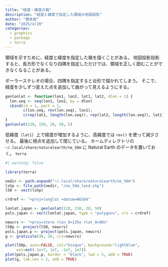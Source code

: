```yaml
---
title: "経度・緯度の箱"
description: "経度と緯度で指定した領域の地図投影"
author: "榎本剛"
date: "2025/4/20"
categories:
  - graphics
  - package
  - terra
---
```

領域を示すために、経度と緯度を指定した箱を描くことがある。
地図投影投影すると、長方形でなくなり四隅を指定しただけでは、領域を正しく囲むことができなくなることがある。

ポーラーステレオの場合、四隅を指定すると台形で描かれてしまう。
そこで、経度を少しずつ変えた点を追加して曲がって見えるようにする。

```r
genlonlat <- function(lon1, lon2, lat1, lat2, dlon = 1) {
  lon.seq <- seq(lon1, lon2, by = dlon)
  cbind(id = 1, part = 1,                                                         
        c(lon.seq, rev(lon.seq), lon1),
        c(rep(lat1, length(lon.seq)), rep(lat2, length(lon.seq)), lat1))
}
genlonlat(120, 150, 20, 50, 5)
```

低緯度（`lat1`）上で経度が増加するように、高緯度では `rev()` を使って減少させる。
最後に視点を追加して閉じている。
ホームディレクトリの`~/.local/share/naturalearth/ne_50m` に Natural Earth のデータを置いておく。
`terra`

```r
#| warning: false

library(terra)

nedir <- path.expand("~/.local/share/naturalearth/ne_50m")
lshp <- file.path(nedir, "/ne_50m_land.shp")
l50 <- vect(lshp)

crdref <- "+proj=longlat +datum=WGS84"

lonlat.japan <- genlonlat(120, 150, 20, 50)
pols.japan <- vect(lonlat.japan, type = "polygons", crs = crdref)

newcrs <- "+proj=stere +lon_0=135e +lat_0=90n"
l50p <- project(l50, newcrs)
pols.japan.p <- project(pols.japan, newcrs)
g <- graticule(30, 30, crs=newcrs)

plot(l50p, axes=FALSE, col="bisque", background="lightblue",
     ext=ext(-1e+7, 1e7, -1e7, 1e7))
plot(pols.japan.p, border = "black", lwd = 5, add = TRUE)
plot(g, lab.cex = 1, add = TRUE)
```